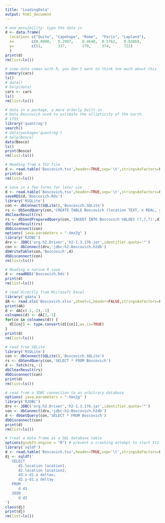 ```yaml
---
title: "LoadingData"
output: html_document
---
```



```r
# one possibility: type the data in
d <- data.frame(
  location= c("Quito", "Capehope", "Rome",  "Paris", "Lapland"),
  x=        c(0.0000,   0.2987,    0.4648,  0.5762,   0.8386),
  y=        c(51,       337,       279,     374,      722)
  )
print(d)
rm(list=ls())
```

```r
# some data comes with R, you don't want to think too much about this
summary(cars)
ls()
# data()
# help(data)
cars <- cars
ls()
rm(list=ls())
```

```r
# data in a package, a more orderly built-in
# Data Boscovich used to estimate the ellipticity of the earth.
# 1755
library('quantreg')
search()
# data(package='quantreg')
# help(Bosco)
data(Bosco)
ls()
print(Bosco)
rm(list=ls())
```

```r
# Reading from a TSV file
d <- read.table('Boscovich.tsv',header=TRUE,sep='\t',stringsAsFactors=FALSE)
print(d)
rm(list=ls())
```

```r
# save in a few forms for later use
d <- read.table('Boscovich.tsv',header=TRUE,sep='\t',stringsAsFactors=FALSE)
saveRDS(d,'Boscovich.Rds')
library('RSQLite')
con <- dbConnect(SQLite(),'Boscovich.SQLite')
rs <- dbSendQuery(con,'CREATE TABLE Boscovich (location TEXT, x REAL, y REAL)')
dbClearResult(rs)
rs <- dbSendPreparedQuery(con,'INSERT INTO Boscovich VALUES (?,?,?)',d)
dbClearResult(rs)
dbDisconnect(con)
options( java.parameters = "-Xmx2g" )
library('RJDBC')
drv <- JDBC('org.h2.Driver','h2-1.3.176.jar',identifier.quote='"')
con <- dbConnect(drv,'jdbc:h2:Boscovich.h2db')
dbWriteTable(con,'Boscovich',d)
dbDisconnect(con)
rm(list=ls())
```


```r
# Reading a native R save
d <- readRDS('Boscovich.Rds')
print(d)
rm(list=ls())
```

```r
# read directly from Microsoft Excel
library('gdata')
dA <- read.xls('Boscovich.xlsx',sheet=1,header=FALSE,stringsAsFactors=FALSE)
print(dA)
d <- dA[c(-1,-2),-1]
colnames(d) <- dA[2,-1]
for(cn in colnames(d)) {
  d[[cn]] <- type.convert(d[[cn]],as.is=TRUE)
}
print(d)
rm(list=ls())
```

```r
# read from SQLite
library('RSQLite')
con <- dbConnect(SQLite(),'Boscovich.SQLite')
rs <- dbSendQuery(con,'SELECT * FROM Boscovich')
d <- fetch(rs,-1)
dbClearResult(rs)
dbDisconnect(con)
print(d)
rm(list=ls())
```

```r
# read from a JDBC connection to an arbitrary database
options( java.parameters = "-Xmx2g" )
library('RJDBC')
drv <- JDBC('org.h2.Driver','h2-1.3.176.jar',identifier.quote='"')
con <- dbConnect(drv,'jdbc:h2:Boscovich.h2db')
d <- dbGetQuery(con,'SELECT * FROM Boscovich')
dbDisconnect(con)
print(d)
rm(list=ls())
```

```r
# treat a data frame as a SQL database table
options(gsubfn.engine = "R") # prevent a crashing attempt to start X11 on OSX
library('sqldf')
d <- read.table('Boscovich.tsv',header=TRUE,sep='\t',stringsAsFactors=FALSE)
dj <- sqldf('
   SELECT
      d1.location location1,
      d2.location location2,
      d2.x-d1.x deltax,
      d2.y-d1.y deltay
   FROM
      d d1
   JOIN
      d d2
')
class(dj)
print(dj)
rm(list=ls())
```



